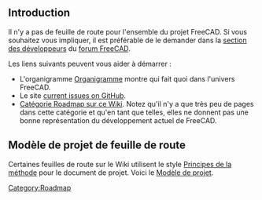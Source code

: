 <languages/>

== Introduction ==

<div class="mw-translate-fuzzy">
Il n'y a pas de feuille de route pour l'ensemble du projet FreeCAD. Si vous souhaitez vous impliquer, il est préférable de le demander dans la [https://forum.freecadweb.org/viewforum.php?f=10 section des développeurs] du [https://forum.freecadweb.org/index.php forum FreeCAD].
</div>

Les liens suivants peuvent vous aider à démarrer :
* L'organigramme [[Organization_chart/fr|Organigramme]] montre qui fait quoi dans l'univers FreeCAD.
* Le site [https://github.com/FreeCAD/FreeCAD/issues?q=is%3Aopen+is%3Aissue current issues on GitHub].
* [[:Category:Roadmap|Catégorie Roadmap sur ce Wiki]]. Notez qu'il n'y a que très peu de pages dans cette catégorie et qu'en tant que telles, elles ne donnent pas une bonne représentation du développement actuel de FreeCAD.

<span id="Roadmap_project_template"></span>
== Modèle de projet de feuille de route ==

Certaines feuilles de route sur le Wiki utilisent le style [https://fr.wikipedia.org/wiki/Getting_Things_Done#Principes_de_la_m%C3%A9thode Principes de la méthode] pour le document de projet. Voici le [[Project_template|Modèle de projet]].


[[Category:Roadmap]]